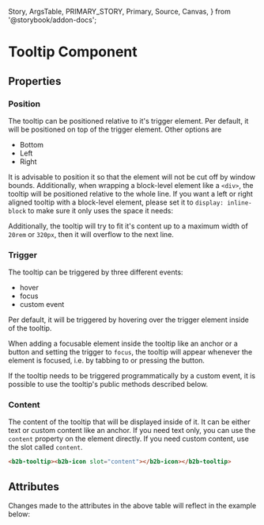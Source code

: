   Story,
  ArgsTable,
  PRIMARY_STORY,
  Primary,
  Source,
  Canvas,
} from '@storybook/addon-docs';

# Tooltip Component

<Canvas columns={3} withSource="open" withToolbar={false}>
  <Story id="components-interaction-tooltip--story-010-hover" />
</Canvas>

## Properties

### Position

The tooltip can be positioned relative to it's trigger element. Per default,
it will be positioned on top of the trigger element. Other options are

- Bottom
- Left
- Right

It is advisable to position it so that the element will not be cut off by window
bounds. Additionally, when wrapping a block-level element like a `<div>`, the tooltip
will be positioned relative to the whole line. If you want a left or right aligned tooltip
with a block-level element, please set it to `display: inline-block` to make sure it only uses
the space it needs:

<Canvas columns={3} withSource="open" withToolbar={false}>
  <Story id="components-interaction-tooltip--story-090-block-element" />
</Canvas>

Additionally, the tooltip will try to fit it's content up to a maximum width
of `20rem` or `320px`, then it will overflow to the next line.

### Trigger

The tooltip can be triggered by three different events:

- hover
- focus
- custom event

Per default, it will be triggered by hovering over the trigger element inside of the tooltip.

When adding a focusable element inside the tooltip like an anchor or a button and setting the trigger
to `focus`, the tooltip will appear whenever the element is focused, i.e. by tabbing to or pressing the button.

If the tooltip needs to be triggered programmatically by a custom event, it is possible to use the tooltip's public methods described
below.

### Content

The content of the tooltip that will be displayed inside of it. It can be either text or custom content like an anchor.
If you need text only, you can use the `content` property on the element directly. If you need custom content, use the slot
called `content`.

```html
<b2b-tooltip><b2b-icon slot="content"></b2b-icon></b2b-tooltip>
```

## Attributes

<ArgsTable story={PRIMARY_STORY} />
Changes made to the attributes in the above table will reflect in the example below:
<Primary />
